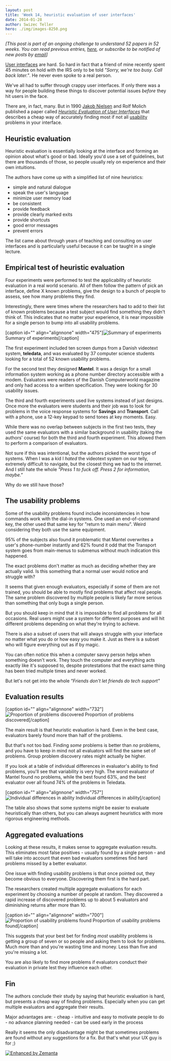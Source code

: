 ```yaml
---
layout: post
title: 'Week 14, heuristic evaluation of user interfaces'
date: 2014-01-28
author: Swizec Teller
hero: ./img/images-8250.png
---
```

_\[This post is part of an ongoing challenge to understand 52 papers in 52 weeks. You can read previous entries, [here](http://swizec.com/blog/category/52-papers-in-52-weeks), or subscribe to be notified of new posts by [email](http://swiz.ec/52papers-list)]_



[User interfaces](http://en.wikipedia.org/wiki/User_interface "User interface") are hard. So hard in fact that a friend of mine recently spent 45 minutes on hold with the IRS only to be told _"Sorry, we're too busy. Call back later."_. He never even spoke to a real person.



We've all had to suffer through crappy user interfaces. If only there was a way for people building these things to discover potential issues _before_ they hit users in the face.



There are, in fact, many. But in 1990 [Jakob Nielsen](http://en.wikipedia.org/wiki/Jakob_Nielsen_%28usability_consultant%29 "Jakob Nielsen (usability consultant)") and Rolf Molich published a paper called [_Heuristic Evaluation of User Interfaces_](https://docs.google.com/viewer?url=http%3A%2F%2Fmestrado-watinha.googlecode.com%2Fsvn%2Ftrunk%2Fhci%2Fmonografia%2FartigosUtilizados%2Frevisao%2Fp249-nielsenAvaHeu.pdf) that describes a cheap way of accurately finding most if not all [usability](http://en.wikipedia.org/wiki/Usability "Usability") problems in your interface.

## Heuristic evaluation

Heuristic evaluation is essentially looking at the interface and forming an opinion about what's good or bad. Ideally you'd use a set of guidelines, but there are thousands of those, so people usually rely on experience and their own intuitions.



The authors have come up with a simplified list of nine heuristics:

- simple and natural dialogue
- speak the user's language
- minimize user memory load
- be consistent
- provide feedback
- provide clearly marked exits
- provide shortcuts
- good error messages
- prevent errors

The list came about through years of teaching and consulting on user interfaces and is particularly useful because it can be taught in a single lecture.

## Empirical test of heuristic evaluation

Four experiments were performed to test the applicability of heuristic evaluation in a real world scenario. All of them follow the pattern of pick an interface, define X known problems, give the design to a bunch of people to assess, see how many problems they find.



Interestingly, there were times where the researchers had to add to their list of known problems because a test subject would find something they didn't think of. This indicates that no matter your experience, it is near impossible for a single person to bump into all usability problems.



\[caption id="" align="alignnone" width="475"]![Summary of experiments](./img/images-8250.png "Summary of experiments") Summary of experiments\[/caption]





The first experiment included ten screen dumps from a Danish videotext system, **teledata**, and was evaluated by 37 computer science students looking for a total of 52 known usability problems.



For the second test they designed **Mantel**. It was a design for a small information system working as a phone number directory accessible with a modem. Evaluators were readers of the Danish Computerworld magazine and only had access to a written specification. They were looking for 30 usability issues.



The third and fourth experiments used live systems instead of just designs. Once more the evaluators were students and their job was to look for problems in the voice response systems for **Savings** and **Transport**. Call with a phone, use a 12-key keypad to send tones at key moments. Easy.



While there was no overlap between subjects in the first two tests, they used the same evaluators with a similar background in usability (taking the authors' course) for both the third and fourth experiment. This allowed them to perform a comparison of evaluators.



Not sure if this was intentional, but the authors picked the worst type of systems. When I was a kid I _hated_ the videotext system on our telly, extremely difficult to navigate, but the closest thing we had to the internet. And I still hate the whole _"Press 1 to fuck off. Press 2 for information, maybe."_



Why do we still have those?

## The usability problems

Some of the usability problems found include inconsistencies in how commands work with the dial-in systems. One used an end-of-command key, the other used that same key for "return to main menu". Weird considering they both use the same equipment.



95% of the subjects also found it problematic that Mantel overwrites a user's phone-number instantly and 62% found it odd that the Transport system goes from main-menus to submenus without much indication this happened.



The exact problems don't matter as much as deciding whether they are actually valid. Is this something that a normal user would notice and struggle with?



It seems that given enough evaluators, especially if some of them are not trained, you should be able to mostly find problems that affect real people. The same problem discovered by multiple people is likely far more serious than something that only bugs a single person.



But you should keep in mind that it is impossible to find all problems for all occasions. Real users might use a system for different purposes and will hit different problems depending on what they're trying to achieve.



There is also a subset of users that will always struggle with your interface no matter what you do or how easy you make it. Just as there is a subset who will figure everything out as if by magic.



You can often notice this when a computer savvy person helps when something doesn't work. They touch the computer and everything acts exactly like it's supposed to, despite protestations that the exact same thing has been tried multiple times and never worked.



But let's not get into the whole _"Friends don't let friends do tech support"_

## Evaluation results

\[caption id="" align="alignnone" width="732"]![Proportion of problems discovered](./img/images-8252.png "Proportion of problems discovered") Proportion of problems discovered\[/caption]





The main result is that heuristic evaluation is hard. Even in the best case, evaluators barely found more than half of the problems.



But that's not too bad. Finding _some_ problems is better than _no_ problems, and you have to keep in mind not all evaluators will find the same set of problems. Group problem discovery rates might actually be higher.



If you look at a table of individual differences in evaluator's ability to find problems, you'll see that variability is very high. The worst evaluator of Mantel found no problems, while the best found 63%, and the best evaluator over all found 74% of the problems in Teledata.



\[caption id="" align="alignnone" width="757"]![Individual differences in ability](./img/images-8253.png "Individual differences in ability") Individual differences in ability\[/caption]





The table also shows that some systems might be easier to evaluate heuristically than others, but you can always augment heuristics with more rigorous engineering methods.

## Aggregated evaluations

Looking at these results, it makes sense to aggregate evaluation results. This eliminates most false positives - usually found by a single person - and will take into account that even bad evaluators sometimes find hard problems missed by a better evaluator.



One issue with finding usability problems is that once pointed out, they become obvious to everyone. Discovering them first is the hard part.



The researchers created multiple aggregate evaluations for each experiment by choosing a number of people at random. They discovered a rapid increase of discovered problems up to about 5 evaluators and diminishing returns after more than 10.



\[caption id="" align="alignnone" width="700"]![Proportion of usability problems found](./img/images-8254.png "Proportion of usability problems found") Proportion of usability problems found\[/caption]





This suggests that your best bet for finding _most_ usability problems is getting a group of seven or so people and asking them to look for problems. Much more than and you're wasting time and money. Less than five and you're missing a lot.



You are also likely to find more problems if evaluators conduct their evaluation in private lest they influence each other.

## Fin

The authors conclude their study by saying that heuristic evaluation is hard, but presents a cheap way of finding problems. Especially when you can get multiple evaluators and aggregate their results.



Major advantages are: - cheap - intuitive and easy to motivate people to do - no advance planning needed - can be used early in the process



Really it seems the only disadvantage might be that sometimes problems are found without any suggestions for a fix. But that's what your UX guy is for ;)

[![Enhanced by Zemanta](http://img.zemanta.com/zemified_e.png?x-id=0f82c821-0d44-4a60-8104-0025d8f158c6)](http://www.zemanta.com/?px "Enhanced by Zemanta")